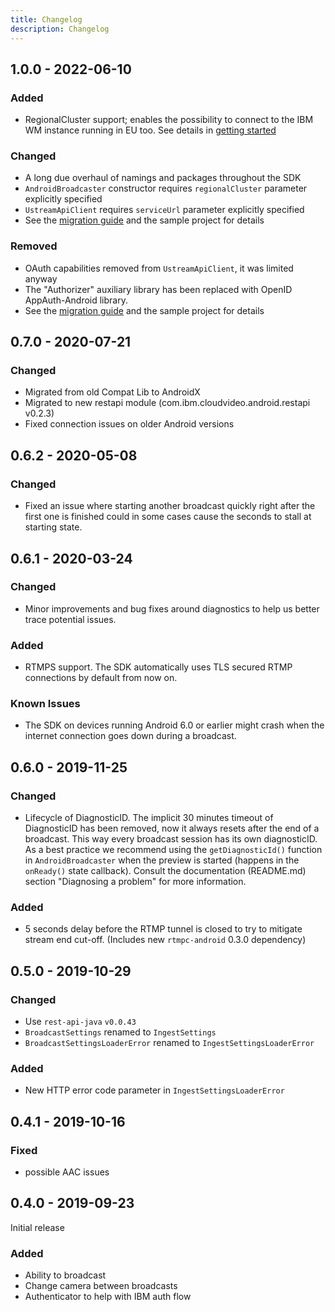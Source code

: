 ```yaml
---
title: Changelog
description: Changelog
---
```


## 1.0.0 - 2022-06-10
### Added
- RegionalCluster support; enables the possibility to connect to the IBM WM instance running in EU too. See details in [getting started](./getting-started#using-regions-clusters)

### Changed
- A long due overhaul of namings and packages throughout the SDK
- `AndroidBroadcaster` constructor requires `regionalCluster` parameter explicitly specified
- `UstreamApiClient` requires `serviceUrl` parameter explicitly specified
- See the [migration guide](./migration-guide) and the sample project for details

### Removed
- OAuth capabilities removed from `UstreamApiClient`, it was limited anyway
- The "Authorizer" auxiliary library has been replaced with OpenID AppAuth-Android library.
- See the [migration guide](./migration-guide) and the sample project for details

## 0.7.0 - 2020-07-21
### Changed
- Migrated from old Compat Lib to AndroidX
- Migrated to new restapi module (com.ibm.cloudvideo.android.restapi v0.2.3)
- Fixed connection issues on older Android versions

## 0.6.2 - 2020-05-08
### Changed
- Fixed an issue where starting another broadcast quickly right after the first one is finished could in some cases cause the seconds to stall at starting state.

## 0.6.1 - 2020-03-24
### Changed
- Minor improvements and bug fixes around diagnostics to help us better trace potential issues.

### Added
- RTMPS support. The SDK automatically uses TLS secured RTMP connections by default from now on.

### Known Issues
- The SDK on devices running Android 6.0 or earlier might crash when the internet connection goes down during a broadcast.

## 0.6.0 - 2019-11-25
### Changed
 - Lifecycle of DiagnosticID. The implicit 30 minutes timeout of DiagnosticID has been removed, now it always resets after the end of a broadcast. 
This way every broadcast session has its own diagnosticID. As a best practice we recommend using the `getDiagnosticId()` function in `AndroidBroadcaster` 
when the preview is started (happens in the `onReady()` state callback).
Consult the documentation (README.md) section "Diagnosing a problem" for more information.

### Added
 - 5 seconds delay before the RTMP tunnel is closed to try to mitigate stream end cut-off. (Includes new `rtmpc-android` 0.3.0 dependency)


## 0.5.0 - 2019-10-29
### Changed
 - Use `rest-api-java` `v0.0.43`
 - `BroadcastSettings` renamed to `IngestSettings`
 - `BroadcastSettingsLoaderError` renamed to `IngestSettingsLoaderError`
 
### Added 
 - New HTTP error code parameter in `IngestSettingsLoaderError`


## 0.4.1 - 2019-10-16
### Fixed
 - possible AAC issues

## 0.4.0 - 2019-09-23
Initial release
### Added
- Ability to broadcast
- Change camera between broadcasts
- Authenticator to help with IBM auth flow

